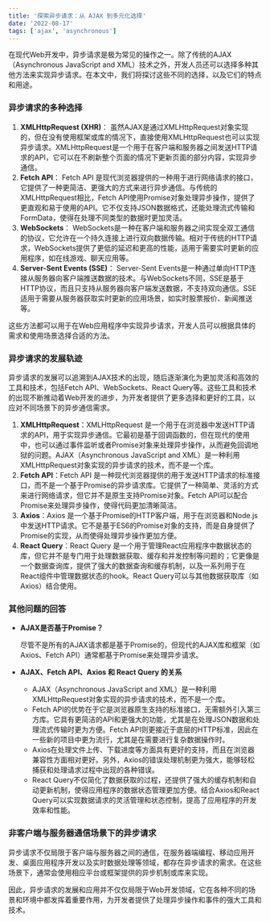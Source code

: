 ```yaml
---
title: '探索异步请求：从 AJAX 到多元化选择'
date: '2022-08-17'
tags: ['ajax', 'asynchronous']
---
```


在现代Web开发中，异步请求是极为常见的操作之一。除了传统的AJAX（Asynchronous JavaScript and XML）技术之外，开发人员还可以选择多种其他方法来实现异步请求。在本文中，我们将探讨这些不同的选择，以及它们的特点和用途。

### **异步请求的多种选择**

1. **XMLHttpRequest (XHR)**：
虽然AJAX是通过XMLHttpRequest对象实现的，但在没有使用框架或库的情况下，直接使用XMLHttpRequest也可以实现异步请求。XMLHttpRequest是一个用于在客户端和服务器之间发送HTTP请求的API，它可以在不刷新整个页面的情况下更新页面的部分内容，实现异步通信。
2. **Fetch API**：
Fetch API 是现代浏览器提供的一种用于进行网络请求的接口，它提供了一种更简洁、更强大的方式来进行异步通信。与传统的XMLHttpRequest相比，Fetch API使用Promise对象处理异步操作，提供了更直观和易于使用的API。它不仅支持JSON数据格式，还能处理流式传输和FormData，使得在处理不同类型的数据时更加灵活。
3. **WebSockets**：
WebSockets是一种在客户端和服务器之间实现全双工通信的协议，它允许在一个持久连接上进行双向数据传输。相对于传统的HTTP请求，WebSockets提供了更低的延迟和更高的性能，适用于需要实时更新的应用程序，如在线游戏、聊天应用等。
4. **Server-Sent Events (SSE)**：
Server-Sent Events是一种通过单向HTTP连接从服务器向客户端推送数据的技术。与WebSockets不同，SSE是基于HTTP协议，而且只支持从服务器向客户端发送数据，不支持双向通信。SSE适用于需要从服务器获取实时更新的应用场景，如实时股票报价、新闻推送等。

这些方法都可以用于在Web应用程序中实现异步请求，开发人员可以根据具体的需求和使用场景选择合适的方法。

### **异步请求的发展轨迹**

异步请求的发展可以追溯到AJAX技术的出现，随后逐渐演化为更加灵活和高效的工具和技术，包括Fetch API、WebSockets、React Query等。这些工具和技术的出现不断推动着Web开发的进步，为开发者提供了更多选择和更好的工具，以应对不同场景下的异步通信需求。

1. **XMLHttpRequest**：XMLHttpRequest 是一个用于在浏览器中发送HTTP请求的API，用于实现异步通信。它最初是基于回调函数的，但在现代的使用中，也可以通过事件监听或者Promise对象来处理异步操作，从而避免回调地狱的问题。AJAX（Asynchronous JavaScript and XML）是一种利用XMLHttpRequest对象实现的异步请求的技术，而不是一个库。
2. **Fetch API**：Fetch API 是一种现代浏览器提供的用于发送HTTP请求的标准接口，而不是一个基于Promise的异步请求库。它提供了一种简单、灵活的方式来进行网络请求，但它并不是原生支持Promise对象。Fetch API可以配合Promise来处理异步操作，使得代码更加清晰简洁。
3. **Axios**：Axios 是一个基于Promise的HTTP客户端，用于在浏览器和Node.js中发送HTTP请求。它不是基于ES6的Promise对象的支持，而是自身提供了Promise的实现，从而使得处理异步操作更加方便。
4. **React Query**：React Query 是一个用于管理React应用程序中数据状态的库，但它并不是专门用于处理数据获取、缓存和并发控制等问题的；它更像是一个数据查询库，提供了强大的数据查询和缓存机制，以及一系列用于在React组件中管理数据状态的hook。React Query可以与其他数据获取库（如Axios）结合使用。

### **其他问题的回答**

- **AJAX是否基于Promise？**
    
    尽管不是所有的AJAX请求都是基于Promise的，但现代的AJAX库和框架（如Axios、Fetch API）通常都基于Promise来处理异步请求。
    
- **AJAX、Fetch API、Axios 和 React Query 的关系**
    - AJAX（Asynchronous JavaScript and XML）是一种利用XMLHttpRequest对象实现的异步请求的技术，而不是一个库。
    - Fetch API的优势在于它是浏览器原生支持的标准接口，无需额外引入第三方库。它具有更简洁的API和更强大的功能，尤其是在处理JSON数据和处理流式传输时更为方便。Fetch API则更接近于底层的HTTP标准，因此在一些新的项目中更为流行，尤其是在需要进行复杂数据操作时。
    - Axios在处理文件上传、下载进度等方面具有更好的支持，而且在浏览器兼容性方面相对更好。另外，Axios的错误处理机制更为强大，能够轻松捕获和处理请求过程中出现的各种错误。
    - React Query不仅简化了数据获取的过程，还提供了强大的缓存机制和自动更新机制，使得应用程序的数据状态管理更加方便。结合Axios和React Query可以实现数据请求的灵活管理和状态控制，提高了应用程序的开发效率和性能。

### **非客户端与服务器通信场景下的异步请求**

异步请求不仅局限于客户端与服务器之间的通信，在服务器端编程、移动应用开发、桌面应用程序开发以及实时数据处理等领域，都存在异步请求的需求。在这些场景下，通常会使用相应平台或框架提供的异步机制或库来实现。

因此，异步请求的发展和应用并不仅仅局限于Web开发领域，它在各种不同的场景和环境中都发挥着重要作用，为开发者提供了处理异步操作和事件的强大工具和技术。